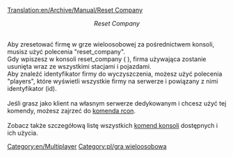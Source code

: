 [[Translation:en/Archive/Manual/Reset Company]]


<center>''Reset Company''</center> <br >Aby zresetować firmę w grze wieloosobowej za pośrednictwem konsoli, musisz użyć polecenia "reset_company".<br />
Gdy wpiszesz w konsoli reset_company <identyfikator firmy> ( <company-id> ), firma używająca <identyfikator firmy> zostanie usunięta wraz ze wszystkimi stacjami i pojazdami.<br />
Aby znaleźć identyfikator firmy do wyczyszczenia, możesz użyć polecenia "players", które wyświetli wszystkie firmy na serwerze i powiązany z nimi identyfikator (id).<br /><br />
Jeśli grasz jako klient na własnym serwerze dedykowanym i chcesz użyć tej komendy, możesz zajrzeć do [[pl/Manual/Serwer dedykowany#Kontrolowanie_serwera_za_pomocą_rcon|komenda rcon]].<br /><br />
Zobacz także szczegółową listę wszystkich [[pl/Manual/Komendy Konsoli|komend konsoli]] dostępnych i ich użycia.

[[Category:en/Multiplayer]] [[Category:pl/gra wieloosobowa]]